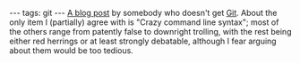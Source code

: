---
tags: git
---
[https://steveko.wordpress.com/2012/02/24/10-things-i-hate-about-git/ A blog post] by somebody who doesn't get [[Git]]. About the only item I (partially) agree with is "Crazy command line syntax"; most of the others range from patently false to downright trolling, with the rest being either red herrings or at least strongly debatable, although I fear arguing about them would be too tedious.
